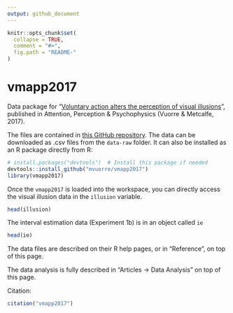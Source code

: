 ```yaml
---
output: github_document
---
```


<!-- README.md is generated from README.Rmd. Please edit that file -->

```r
knitr::opts_chunk$set(
  collapse = TRUE,
  comment = "#>",
  fig.path = "README-"
)
```

# vmapp2017

Data package for "[Voluntary action alters the perception of visual illusions](https://link.springer.com/article/10.3758%2Fs13414-017-1321-x)", published in Attention, Perception & Psychophysics (Vuorre & Metcalfe, 2017).

The files are contained in [this GitHub repository](https://github.com/mvuorre/vmapp2017). The data can be downloaded as .csv files from the `data-raw` folder. It can also be installed as an R package directly from R:

```r
# install.packages("devtools")  # Install this package if needed
devtools::install_github("mvuorre/vmapp2017")
library(vmapp2017)
```

Once the `vmapp2017` is loaded into the workspace, you can directly access the visual illusion data in the `illusion` variable.

```r
head(illusion)
```

The interval estimation data (Experiment 1b) is in an object called `ie`

```r
head(ie)
```

The data files are described on their R help pages, or in "Reference", on top of this page.

The data analysis is fully described in "Articles -> Data Analysis" on top of this page.

Citation:

```r
citation("vmapp2017")
```
